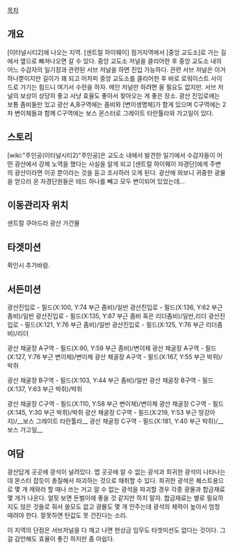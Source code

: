 
[[목차]]
== 개요 ==
[이터널시티2]에 나오는 지역. [센트럴 하이웨이] 점거지역에서 [중앙 교도소]로 가는 길에서 옆으로 빠져나오면 갈 수 있다. 중앙 교도소 저널을 클리어한 후 중앙 교도소 내의 어느 수감자의 일기장과 관련된 서브 저널을 하면 진입 가능하다. 관련 서브 저널은 이거 하나뿐이지만 길이가 꽤 되고 어차피 중앙 교도소를 클리어한 후 바로 로워이스트 사이드로 가기는 힘드니 여기서 수련을 하자.
메인 저널만 하려면 올 필요도 없지만. 서브 저널의 보상이 상당히 좋고 사냥 효율도 좋아서 찾아오는 게 좋은 장소. 광산 진입로에는 보통 좀비들만 있고 광산 A,B구역에는 좀비와 [변이생명체]가 함게 있으며 C구역에는 2차 변이체들과 함께 C구역에는 보스 몬스터로 그레이트 타란튤라와 가고일이 있다. 

== 스토리 ==
[wiki:"주인공(이터널시티2)"주인공]은 교도소 내에서 발견한 일기에서 수감자들이 어떤 광산에서 강제 노역을 했다는 사실을 알게 되고 [센트럴 하이웨이 자경단]에게 주변의 광산이라면 이곳 뿐이라는 것을 듣고 조사하러 오게 된다. 광산에 와보니 귀중한 광물을 얻으러 온 자경단원들은 테드 하나를 빼고 모두 변이되어 있었는데...

== 이동관리자 위치 ==
센트럴 쿠아드라 광산 가건물

== 타겟미션 ==
확인시 추가바람.

== 서든미션 == 
광산진입로 - 필드(X:100, Y:74 부근 좀비)/일반
광산진입로 - 필드(X:136, Y:62 부근 좀비)/일반
광산진입로 - 필드(X:135, Y:87 부근 좀비 혹은 리더좀비)/일반,리더
광산진입로 - 필드(X:121, Y:76 부근 좀비)/일반
광산진입로 - 필드(X:125, Y:76 부근 리더좀비)/리더

광산 채굴장 A구역 - 필드(X:90, Y:59 부근 좀비)/변이체
광산 채굴장 A구역 - 필드(X:127, Y:76 부근 변이체)/변이체
광산 채굴장 A구역 - 필드(X:167, Y:55 부근 박쥐)/박쥐

광산 채굴장 B구역 - 필드(X:103, Y:44 부근 좀비)/일반
광산 채굴장 B구역 - 필드(X:137, Y:63 부근 박쥐)/박쥐

광산 채굴장 C구역 - 필드(X:110, Y:58 부근 변이체)/변이체
광산 채굴장 C구역 - 필드(X:145, Y:30 부근 박쥐)/박쥐
광산 채굴장 C구역 - 필드(X:219, Y:53 부근 땅강아지)/__보스 그레이트 타란툴라__
광산 채굴장 C구역 - 필드(X:181, Y:40 부근 박쥐)/__보스 가고일__

== 여담 ==
광산답게 곳곳에 광석이 널려있다. 맵 곳곳에 알 수 없는 광석과 희귀한 광석이 나타나는데 몬스터 잡듯이 총질해서 파괴하는 것으로 채취할 수 있다. 희귀한 광석은 퀘스트용으로 몇 개 캐와라 할 때나 쓰는 거고 알 수 없는 광석을 파괴할 경우 각종 광물과 합금재료 몇 개가 나온다. 얼핏 보면 돈벌이에 좋을 것 같지만 하지 말자. 합금재료는 별로 필요하지도 않은 것들로 줘서 쓸모도 없고 광물도 몇 개 안주는데 광석의 체력이 높아서 엄청 때려야 한다. 잘못하면 탄값도 못 건진다는 소리. 

이 지역의 단점은 서브저널을 다 깨고 나면 현상금 임무도 타겟미션도 없다는 것이다. 그걸 감안해도 효율이 좋긴 하지만 좀 아쉽다.
